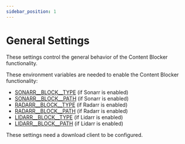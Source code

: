 ```yaml
---
sidebar_position: 1
---
```



# General Settings

These settings control the general behavior of the Content Blocker functionality.

These environment variables are needed to enable the Content Blocker functionality:
- [SONARR__BLOCK__TYPE](/docs/configuration/arrs/sonarr?SONARR__BLOCK__TYPE) (if Sonarr is enabled)
- [SONARR__BLOCK__PATH](/docs/configuration/arrs/sonarr?SONARR__BLOCK__PATH) (if Sonarr is enabled)
- [RADARR__BLOCK__TYPE](/docs/configuration/arrs/radarr?RADARR__BLOCK__TYPE) (if Radarr is enabled)
- [RADARR__BLOCK__PATH](/docs/configuration/arrs/radarr?RADARR__BLOCK__PATH) (if Radarr is enabled)
- [LIDARR__BLOCK__TYPE](/docs/configuration/arrs/lidarr?LIDARR__BLOCK__TYPE) (if Lidarr is enabled)
- [LIDARR__BLOCK__PATH](/docs/configuration/arrs/lidarr?LIDARR__BLOCK__PATH) (if Lidarr is enabled)

<Important>
    These settings need a <Link to="/docs/configuration/download-client/general?DOWNLOAD_CLIENT">download client</Link> to be configured.
</Important>

<ContentBlockerGeneralSettings/> 